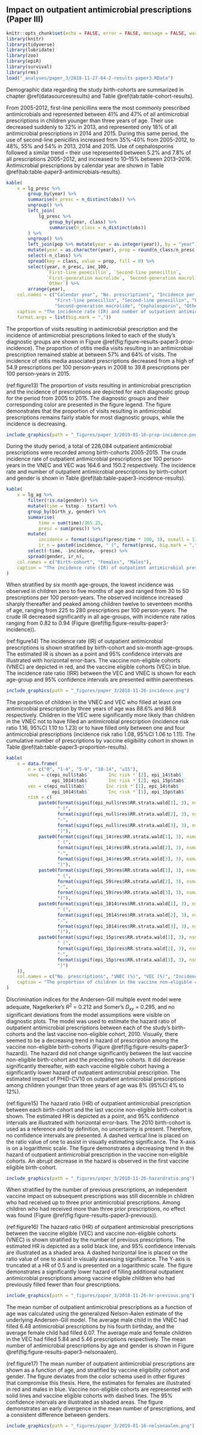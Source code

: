 ## Impact on outpatient antimicrobial prescriptions (Paper III){#paper3results}

```r
knitr::opts_chunk$set(echo = FALSE, error = FALSE, message = FALSE, warning = FALSE)
library(knitr)
library(tidyverse)
library(lubridate)
library(zoo)
library(epiR)
library(survival)
library(rms)
load("_analyses/paper_3/2018-11-27-04-2-results-paper3.RData")
```

Demographic data regarding the study birth-cohorts are summarized in chapter \@ref(datasourcesresults) and Table \@ref(tab:table-cohort-results).

From 2005-2012, first-line penicillins were the most commonly prescribed antimicrobials and represented between 41% and 47% of all antimicrobial prescriptions in children younger than three years of age.
Their use decreased suddenly to 32% in 2013, and represented only 18% of all antimicrobial prescriptions in 2014 and 2015.
During this same period, the use of second-line penicillins increased from 35%-40% from 2005-2012, to 48%, 55% and 54% in 2013, 2014 and 2015. 
Use of cephalosporins followed a similar trend -- their use represented between 5.2% and 7.8% of all prescriptions 2005–2012, and increased to 10–15% between 2013–2016.
Antimicrobial prescriptions by calendar year are shown in Table \@ref(tab:table-paper3-antimicrobials-results).

```r
kable(
    x = lg_presc %>%
        group_by(year) %>%
        summarise(n_presc = n_distinct(obs)) %>%
        ungroup() %>%
        left_join(
            lg_presc %>%
                group_by(year, class) %>%
                summarise(n_class = n_distinct(obs))
        ) %>%
        ungroup() %>%
        left_join(pop %>% mutate(year = as.integer(year)), by = "year") %>%
        mutate(year = as.character(year), prop = round(n_class/n_presc * 100, 2), inc_100 = n_presc/n * 100) %>%
        select(-n_class) %>%
        spread(key = class, value = prop, fill = 0) %>%
        select(year, n_presc, inc_100,
               `First-line penecillin`, `Second-line penecillin`,
               `First-generation macrolide`, `Second-generation macrolide`, `Cephalosporin`,
               `Other`) %>% 
        arrange(year),
    col.names = c("Calendar year", "No. prescriptions", "Incidence per 100 person-years",
                  "First-line penecillin", "Second-line penecillin", "First-generation macrolide",
                  "Second-generation macrolide", "Cephalosporin", "Other"),
    caption = "The incidence rate (IR) and number of outpatient antimicrobial prescriptions among children younger than three years of age are presented by calendar-year from 2005 to 2016. Antimicrobials were grouped based on a previously published classification system [@Youngster2017].",
    format.args = list(big.mark = ","))
```

The proportion of visits resulting in antimicrobial prescription and the incidence of antimicrobial prescriptions linked to each of the study's diagnostic groups are shown in Figure \@ref(fig:figure-results-paper3-prop-incidence). 
The proportion of otitis media visits resulting in an antimicrobial prescription remained stable at between 57% and 64% of visits.
The incidence of otitis media associated prescriptions decreased from a high of 54.9 prescriptions per 100 person-years in 2008 to 39.8 prescriptions per 100 person-years in 2015.

(ref:figure13) The proportion of visits resulting in antimicrobial prescription and the incidence of prescriptions are depicted for each diagnostic group for the period from 2005 to 2015. The diagnostic groups and their corresponding color are presented in the figure legend. The figure demonstrates that the proportion of visits resulting in antimicrobial prescriptions remains fairly stable for most diagnostic groups, while the incidence is decreasing.

```r
include_graphics(path = "_figures/paper_3/2019-01-16-prop-incidence.png")
```

During the study period, a total of 226,084 outpatient antimicrobial prescriptions were recorded among birth-cohorts 2005-2015. 
The crude incidence rate of outpatient antimicrobial prescriptions per 100 person-years in the VNEC and VEC was 164.6 and 150.2 respectively.
The incidence rate and number of outpatient antimicrobial prescriptions by birth-cohort and gender is shown in Table \@ref(tab:table-paper3-incidence-results).

```r
kable(
    x = lg_ag %>%
        filter(!is.na(gender)) %>%
        mutate(time = tstop - tstart) %>%
        group_by(birth_y, gender) %>%
        summarise(
            time = sum(time)/365.25,
            presc = sum(presc)) %>%
        mutate(
            incidence = format(signif(presc/time * 100, 3), nsmall = 1),
            ir_n = paste0(incidence, " (", format(presc, big.mark = ","), ")")) %>%
        select(-time, -incidence, -presc) %>%
        spread(gender, ir_n),
    col.names = c("Birth-cohort", "Females", "Males"),
    caption = "The incidence rate (IR) of outpatient antimicrobial prescriptions is presented by birth-cohort and gender. The absolute number of prescriptions are shown within parentheses."
)
```

When stratified by six month age-groups, the lowest incidence was observed in children zero to five months of age and ranged from 30 to 50 prescriptions per 100 person-years. 
The observed incidence increased sharply thereafter and peaked among children twelve to seventeen months of age, ranging from 225 to 280 prescriptions per 100 person-years. 
The crude IR decreased significantly in all age-groups, with incidence rate ratios ranging from 0.82 to 0.94 (Figure \@ref(fig:figure-results-paper3-incidence)).

(ref:figure14) The incidence rate (IR) of outpatient antimicrobial prescriptions is shown stratified by birth-cohort and six-month age-groups. The estimated IR is shown as a point and 95% confidence intervals are illustrated with horizontal error-bars. The vaccine non-eligible cohorts (VNEC) are depicted in red, and the vaccine eligible cohorts (VEC) in blue. The incidence rate ratio (IRR) between the VEC and VNEC is shown for each age-group and 95% confidence intervals are presented within parentheses.

```r
include_graphics(path = "_figures/paper_3/2018-11-26-incidence.png")
```

The proportion of children in the VNEC and VEC who filled at least one antimicrobial prescription by three years of age was 88.6% and 86.8 respectively. 
Children in the VEC were significantly more likely than children in the VNEC not to have filled an antimicrobial prescription (incidence risk ratio 1.16, 95%CI 1.10 to 1.23) or to have filled only between one and four antimicrobial prescriptions (incidence risk ratio 1.08, 95%CI 1.06 to 1.11).
The cumulative number of prescriptions by vaccine eligibility cohort in shown in Table \@ref(tab:table-paper3-proportion-results).

```r
kable(
    x = data.frame(
        n = c("0", "1-4", "5-9", "10-14", "≥15"),
        vnec = c(epi_null$tab$`       Inc risk *`[2], epi_14$tab$`       Inc risk *`[2], epi_59$tab$`       Inc risk *`[2],
                 epi_1014$tab$`       Inc risk *`[2], epi_15p$tab$`       Inc risk *`[2]),
        vec = c(epi_null$tab$`       Inc risk *`[1], epi_14$tab$`       Inc risk *`[1], epi_59$tab$`       Inc risk *`[1],
                 epi_1014$tab$`       Inc risk *`[1], epi_15p$tab$`       Inc risk *`[1]),
        risk = c(
            paste0(format(signif(epi_null$res$RR.strata.wald[1], 3), nsmall = 2),
                   " (",
                   format(signif(epi_null$res$RR.strata.wald[2], 3), nsmall = 2),
                   "-",
                   format(signif(epi_null$res$RR.strata.wald[3], 3), nsmall = 2),
                   ")"),
            paste0(format(signif(epi_14$res$RR.strata.wald[1], 3), nsmall = 2),
                   " (",
                   format(signif(epi_14$res$RR.strata.wald[2], 3), nsmall = 2),
                   "-",
                   format(signif(epi_14$res$RR.strata.wald[3], 3), nsmall = 2),
                   ")"),
            paste0(format(signif(epi_59$res$RR.strata.wald[1], 3), nsmall = 2),
                   " (",
                   format(signif(epi_59$res$RR.strata.wald[2], 3), nsmall = 2),
                   "-",
                   format(signif(epi_59$res$RR.strata.wald[3], 3), nsmall = 2),
                   ")"),
            paste0(format(signif(epi_1014$res$RR.strata.wald[1], 3), nsmall = 2),
                   " (",
                   format(signif(epi_1014$res$RR.strata.wald[2], 3), nsmall = 2),
                   "-",
                   format(signif(epi_1014$res$RR.strata.wald[3], 3), nsmall = 2),
                   ")"),
            paste0(format(signif(epi_15p$res$RR.strata.wald[1], 3), nsmall = 2),
                   " (",
                   format(signif(epi_15p$res$RR.strata.wald[2], 3), nsmall = 2),
                   "-",
                   format(signif(epi_15p$res$RR.strata.wald[3], 3), nsmall = 2),
                   ")")
    )),
    col.names = c("No. prescriptions", "VNEC (%)", "VEC (%)", "Incidence risk (95%CI)"),
    caption = "The proportion of children in the vaccine non-eligible cohorts (VNEC, 2005–2010) and vaccine eligible cohorts (VEC, 2011–2013) who filled 0, 1–4, 5–9, 10–14 and ≥15 antimicrobial prescriptions by 36 months of age."
)
```

Discrimination indices for the Andersen-Gill multiple event model were adequate, Nagelkerke's $R^2$ = 0.212 and Somer's $D_{xy}$ = 0.295, and no significant deviations from the model assumptions were visible on diagnostic plots. 
The model was used to estimate the hazard ratio of outpatient antimicrobial prescriptions between each of the study's birth-cohorts and the last vaccine non-eligible cohort, 2010.
Visually, there seemed to be a decreasing trend in hazard of prescription among the vaccine non-eligible birth-cohorts (Figure \@ref(fig:figure-results-paper3-hazard)).
The hazard did not change significantly between the last vaccine non-eligible birth-cohort and the preceding two cohorts.
It did decrease significantly thereafter, with each vaccine eligible cohort having a significantly lower hazard of outpatient antimicrobial prescription.
The estimated impact of PHiD-CV10 on outpatient antimicrobial prescriptions among children younger than three years of age was 8% (95%CI 4% to 12%). 

(ref:figure15) The hazard ratio (HR) of outpatient antimicrobial prescription between each birth-cohort and the last vaccine non-eligible birth-cohort is shown. The estimated HR is depicted as a point, and 95% confidence intervals are illustrated with horizontal error-bars. The 2010 birth-cohort is used as a reference and by definition, no uncertainty is present. Therefore, no confidence intervals are presented. A dashed vertical line is placed on the ratio value of one to assist in visually estimating significance. The X-axis is on a logarithmic scale. The figure demonstrates a decreasing trend in the hazard of outpatient antimicrobial prescription in the vaccine non-eligible cohorts. An abrupt decrease in the hazard is observed in the first vaccine eligible birth-cohort.

```r
include_graphics(path = "_figures/paper_3/2018-11-26-hazardratio.png")
```

When stratified by the number of previous prescriptions, an independent vaccine impact on subsequent prescriptions was still discernible in children who had received up to three prior antimicrobial prescriptions.
Among children who had received more than three prior prescriptions, no effect was found (Figure \@ref(fig:figure-results-paper3-previous)).

(ref:figure16) The hazard ratio (HR) of outpatient antimicrobial prescriptions between the vaccine eligible (VEC) and vaccine non-eligible cohorts (VNEC) is shown stratified by the number of previous prescriptions. The estimated HR is depicted as a solid black line, and 95% confidence intervals are illustrated as a shaded area. A dashed horizontal line is placed on the ratio value of one to assist in visually assessing significance. The Y-axis is truncated at a HR of 0.5 and is presented on a logarithmic scale. The figure demonstrates a significantly lower hazard of filling additional outpatient antimicrobial prescriptions among vaccine eligible children who had previously filled fewer than four prescriptions.

```r
include_graphics(path = "_figures/paper_3/2018-11-26-hr-previous.png")
```

The mean number of outpatient antimicrobial prescriptions as a function of age was calculated using the generalized Nelson-Aalen estimate of the underlying Andersen-Gill model. 
The average male child in the VNEC had filled 6.48 antimicrobial prescriptions by his fourth birthday, and the average female child had filled 6.07.
The average male and female children in the VEC had filled 5.84 and 5.46 prescriptions respectively.
The mean number of antimicrobial prescriptions by age and gender is shown in Figure \@ref(fig:figure-results-paper3-nelsonaalen).

(ref:figure17) The mean number of outpatient antimicrobial prescriptions are shown as a function of age, and stratified by vaccine eligibility cohort and gender. The figure deviates from the color schema used in other figures that compromise this thesis. Here, the estimates for females are illustrated in red and males in blue. Vaccine non-eligible cohorts are represented with solid lines and vaccine eligible cohorts with dashed lines. The 95% confidence intervals are illustrated as shaded areas. The figure demonstrates an early divergence in the mean number of prescriptions, and a consistent difference between genders.

```r
include_graphics(path = "_figures/paper_3/2019-01-16-nelsonaalen.png")
```
